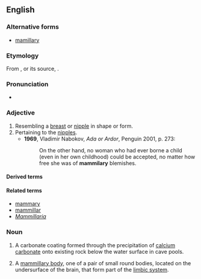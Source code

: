 ==English==

===Alternative forms===
* [[mamillary]]

===Etymology===
From {{etyl|frm|en}} {{m|frm|mamillaire}}, or its source, {{etyl|LL.|en}} {{m|la|mamillaris}}.

===Pronunciation===
* {{a|UK}} {{IPA|/ˈmamɪləɹi/|lang=en}}

===Adjective===
{{en-adj}}

# Resembling a [[breast]] or [[nipple]] in shape or form.
# Pertaining to the [[nipple]]s.
#* '''1969''', Vladimir Nabokov, ''Ada or Ardor'', Penguin 2001, p. 273:
#*: On the other hand, no woman who had ever borne a child (even in her own childhood) could be accepted, no matter how free she was of '''mammilary''' blemishes.

====Derived terms====
{{der2|lang=en
|intermammillary
|mammillary body
|premammillary
|tuberomammillary}}

====Related terms====
* [[mammary]]
* [[mammillar]]
* ''[[Mammillaria]]''

===Noun===
{{en-noun|mammillaries}}

# {{lb|en|geology|speleology}} A carbonate coating formed through the precipitation of [[calcium]] [[carbonate]] onto existing rock below the water surface in cave pools.
# {{lb|en|anatomy}} A [[mammillary body]], one of a pair of small round bodies, located on the undersurface of the brain, that form part of the [[limbic system]].